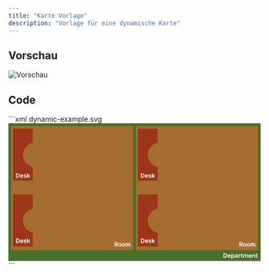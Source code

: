 ```yaml
---
title: "Karte Vorlage"
description: "Vorlage für eine dynamische Karte"
---
```

## Vorschau

![Vorschau](images/map/dynamic-example.svg)

## Code
<CodeGroup>
    ```xml dynamic-example.svg
    <svg width="1264" height="691" viewBox="0 0 1264 691" fill="none"
         xmlns="http://www.w3.org/2000/svg">
        <g id="department:XXXXXXXX-XXXX-XXXX-XXXX-XXXXXXXXXXXX" clip-path="url(#clip0_152_8)">
            <rect width="1264" height="691" fill="#282828"/>
            <rect id="department_background" width="1267" height="691" fill="#6CB52D" fill-opacity="0.5"/>
            <path id="department_title"
                  d="M1085.55 674H1078.15V652.182H1085.69C1087.86 652.182 1089.72 652.619 1091.28 653.492C1092.84 654.359 1094.04 655.605 1094.88 657.232C1095.72 658.858 1096.13 660.804 1096.13 663.07C1096.13 665.342 1095.71 667.295 1094.87 668.929C1094.03 670.562 1092.82 671.816 1091.23 672.69C1089.66 673.563 1087.76 674 1085.55 674ZM1082.1 670.58H1085.35C1086.87 670.58 1088.14 670.303 1089.16 669.749C1090.17 669.188 1090.94 668.354 1091.45 667.246C1091.96 666.131 1092.21 664.739 1092.21 663.07C1092.21 661.401 1091.96 660.016 1091.45 658.915C1090.94 657.807 1090.18 656.979 1089.18 656.433C1088.18 655.879 1086.95 655.602 1085.47 655.602H1082.1V670.58ZM1106.96 674.32C1105.32 674.32 1103.91 673.979 1102.71 673.297C1101.53 672.608 1100.61 671.635 1099.98 670.378C1099.34 669.114 1099.02 667.626 1099.02 665.914C1099.02 664.231 1099.34 662.754 1099.98 661.482C1100.62 660.204 1101.52 659.21 1102.68 658.499C1103.84 657.782 1105.2 657.423 1106.76 657.423C1107.77 657.423 1108.72 657.587 1109.62 657.913C1110.52 658.233 1111.31 658.73 1112 659.405C1112.7 660.08 1113.25 660.939 1113.64 661.983C1114.04 663.02 1114.24 664.256 1114.24 665.69V666.873H1100.83V664.273H1110.54C1110.54 663.535 1110.38 662.878 1110.06 662.303C1109.75 661.72 1109.31 661.262 1108.75 660.928C1108.2 660.594 1107.55 660.428 1106.81 660.428C1106.03 660.428 1105.33 660.619 1104.74 661.003C1104.14 661.379 1103.68 661.876 1103.34 662.494C1103.02 663.105 1102.85 663.776 1102.84 664.508V666.777C1102.84 667.729 1103.02 668.545 1103.36 669.227C1103.71 669.902 1104.2 670.42 1104.82 670.783C1105.45 671.138 1106.18 671.315 1107.02 671.315C1107.58 671.315 1108.09 671.237 1108.54 671.081C1109 670.918 1109.39 670.68 1109.72 670.367C1110.06 670.055 1110.31 669.668 1110.48 669.206L1114.08 669.611C1113.85 670.562 1113.42 671.393 1112.78 672.104C1112.15 672.807 1111.34 673.354 1110.35 673.744C1109.36 674.128 1108.24 674.32 1106.96 674.32ZM1117.5 680.136V657.636H1121.3V660.342H1121.52C1121.72 659.945 1122 659.522 1122.36 659.075C1122.72 658.62 1123.21 658.233 1123.83 657.913C1124.45 657.587 1125.24 657.423 1126.2 657.423C1127.46 657.423 1128.6 657.746 1129.62 658.393C1130.64 659.032 1131.45 659.98 1132.04 661.237C1132.65 662.487 1132.95 664.021 1132.95 665.839C1132.95 667.636 1132.66 669.163 1132.07 670.42C1131.48 671.678 1130.67 672.636 1129.66 673.297C1128.64 673.957 1127.49 674.288 1126.21 674.288C1125.27 674.288 1124.49 674.131 1123.87 673.819C1123.26 673.506 1122.76 673.13 1122.38 672.69C1122.01 672.242 1121.73 671.82 1121.52 671.422H1121.36V680.136H1117.5ZM1121.28 665.818C1121.28 666.876 1121.43 667.803 1121.73 668.599C1122.04 669.394 1122.47 670.016 1123.04 670.463C1123.62 670.903 1124.31 671.124 1125.13 671.124C1125.98 671.124 1126.7 670.896 1127.27 670.442C1127.85 669.98 1128.28 669.352 1128.57 668.556C1128.87 667.754 1129.02 666.841 1129.02 665.818C1129.02 664.803 1128.87 663.901 1128.58 663.112C1128.29 662.324 1127.86 661.706 1127.28 661.259C1126.71 660.811 1125.99 660.587 1125.13 660.587C1124.31 660.587 1123.61 660.804 1123.03 661.237C1122.46 661.67 1122.02 662.278 1121.72 663.059C1121.43 663.84 1121.28 664.76 1121.28 665.818ZM1140.96 674.33C1139.92 674.33 1138.99 674.146 1138.16 673.776C1137.34 673.4 1136.68 672.846 1136.2 672.114C1135.72 671.383 1135.49 670.481 1135.49 669.408C1135.49 668.485 1135.66 667.722 1136 667.118C1136.34 666.514 1136.8 666.031 1137.39 665.669C1137.98 665.307 1138.65 665.033 1139.39 664.849C1140.13 664.657 1140.9 664.518 1141.7 664.433C1142.66 664.334 1143.43 664.245 1144.03 664.167C1144.63 664.082 1145.06 663.954 1145.33 663.783C1145.61 663.606 1145.75 663.332 1145.75 662.963V662.899C1145.75 662.097 1145.51 661.475 1145.03 661.035C1144.56 660.594 1143.87 660.374 1142.98 660.374C1142.03 660.374 1141.28 660.58 1140.73 660.992C1140.18 661.404 1139.81 661.891 1139.62 662.452L1136.02 661.94C1136.3 660.946 1136.77 660.115 1137.42 659.447C1138.08 658.773 1138.88 658.268 1139.82 657.935C1140.77 657.594 1141.81 657.423 1142.95 657.423C1143.74 657.423 1144.53 657.516 1145.31 657.7C1146.09 657.885 1146.8 658.19 1147.45 658.616C1148.1 659.036 1148.61 659.607 1149.01 660.332C1149.4 661.056 1149.6 661.962 1149.6 663.048V674H1145.89V671.752H1145.77C1145.53 672.207 1145.2 672.633 1144.78 673.031C1144.36 673.421 1143.83 673.737 1143.19 673.979C1142.56 674.213 1141.81 674.33 1140.96 674.33ZM1141.96 671.496C1142.74 671.496 1143.41 671.344 1143.98 671.038C1144.54 670.726 1144.98 670.314 1145.29 669.803C1145.6 669.291 1145.76 668.734 1145.76 668.13V666.202C1145.64 666.301 1145.43 666.393 1145.14 666.479C1144.85 666.564 1144.53 666.638 1144.18 666.702C1143.82 666.766 1143.47 666.823 1143.12 666.873C1142.78 666.923 1142.47 666.965 1142.22 667.001C1141.64 667.079 1141.13 667.207 1140.67 667.384C1140.22 667.562 1139.86 667.81 1139.6 668.13C1139.34 668.442 1139.2 668.847 1139.2 669.344C1139.2 670.055 1139.46 670.591 1139.98 670.953C1140.5 671.315 1141.16 671.496 1141.96 671.496ZM1153.48 674V657.636H1157.22V660.364H1157.39C1157.69 659.419 1158.2 658.691 1158.92 658.18C1159.66 657.661 1160.49 657.402 1161.43 657.402C1161.64 657.402 1161.88 657.413 1162.14 657.434C1162.41 657.448 1162.63 657.473 1162.81 657.509V661.056C1162.65 660.999 1162.39 660.95 1162.03 660.907C1161.69 660.857 1161.35 660.832 1161.02 660.832C1160.32 660.832 1159.69 660.985 1159.13 661.29C1158.57 661.589 1158.14 662.004 1157.82 662.537C1157.5 663.07 1157.34 663.684 1157.34 664.38V674H1153.48ZM1174.42 657.636V660.619H1165.02V657.636H1174.42ZM1167.34 653.716H1171.2V669.078C1171.2 669.597 1171.27 669.994 1171.43 670.271C1171.59 670.541 1171.81 670.726 1172.07 670.825C1172.33 670.925 1172.62 670.974 1172.94 670.974C1173.18 670.974 1173.41 670.957 1173.6 670.921C1173.81 670.886 1173.97 670.854 1174.07 670.825L1174.72 673.84C1174.52 673.911 1174.22 673.989 1173.84 674.075C1173.46 674.16 1173 674.21 1172.45 674.224C1171.49 674.252 1170.62 674.107 1169.84 673.787C1169.07 673.46 1168.45 672.956 1168 672.274C1167.55 671.592 1167.33 670.74 1167.34 669.717V653.716ZM1177.65 674V657.636H1181.34V660.417H1181.53C1181.87 659.479 1182.43 658.748 1183.22 658.222C1184.01 657.69 1184.95 657.423 1186.04 657.423C1187.15 657.423 1188.09 657.693 1188.85 658.233C1189.61 658.766 1190.15 659.494 1190.47 660.417H1190.64C1191 659.508 1191.61 658.783 1192.47 658.244C1193.33 657.697 1194.36 657.423 1195.55 657.423C1197.05 657.423 1198.28 657.899 1199.23 658.851C1200.19 659.803 1200.66 661.191 1200.66 663.016V674H1196.79V663.613C1196.79 662.597 1196.52 661.855 1195.98 661.386C1195.44 660.911 1194.78 660.673 1194 660.673C1193.07 660.673 1192.34 660.964 1191.82 661.546C1191.3 662.121 1191.04 662.871 1191.04 663.794V674H1187.26V663.453C1187.26 662.608 1187 661.933 1186.49 661.429C1185.99 660.925 1185.33 660.673 1184.51 660.673C1183.96 660.673 1183.45 660.815 1183 661.099C1182.54 661.376 1182.18 661.77 1181.91 662.281C1181.64 662.786 1181.51 663.375 1181.51 664.05V674H1177.65ZM1211.82 674.32C1210.18 674.32 1208.76 673.979 1207.57 673.297C1206.38 672.608 1205.47 671.635 1204.83 670.378C1204.19 669.114 1203.87 667.626 1203.87 665.914C1203.87 664.231 1204.19 662.754 1204.83 661.482C1205.48 660.204 1206.38 659.21 1207.53 658.499C1208.69 657.782 1210.05 657.423 1211.62 657.423C1212.62 657.423 1213.58 657.587 1214.47 657.913C1215.37 658.233 1216.17 658.73 1216.86 659.405C1217.55 660.08 1218.1 660.939 1218.5 661.983C1218.9 663.02 1219.09 664.256 1219.09 665.69V666.873H1205.68V664.273H1215.4C1215.39 663.535 1215.23 662.878 1214.92 662.303C1214.61 661.72 1214.17 661.262 1213.61 660.928C1213.05 660.594 1212.41 660.428 1211.67 660.428C1210.88 660.428 1210.19 660.619 1209.59 661.003C1208.99 661.379 1208.53 661.876 1208.2 662.494C1207.87 663.105 1207.7 663.776 1207.69 664.508V666.777C1207.69 667.729 1207.87 668.545 1208.22 669.227C1208.56 669.902 1209.05 670.42 1209.68 670.783C1210.3 671.138 1211.03 671.315 1211.87 671.315C1212.43 671.315 1212.94 671.237 1213.39 671.081C1213.85 670.918 1214.24 670.68 1214.58 670.367C1214.91 670.055 1215.16 669.668 1215.33 669.206L1218.93 669.611C1218.71 670.562 1218.27 671.393 1217.63 672.104C1217 672.807 1216.19 673.354 1215.21 673.744C1214.22 674.128 1213.09 674.32 1211.82 674.32ZM1226.21 664.412V674H1222.36V657.636H1226.04V660.417H1226.23C1226.61 659.501 1227.21 658.773 1228.03 658.233C1228.87 657.693 1229.89 657.423 1231.11 657.423C1232.24 657.423 1233.23 657.665 1234.06 658.148C1234.91 658.631 1235.56 659.33 1236.02 660.246C1236.49 661.163 1236.72 662.274 1236.72 663.581V674H1232.86V664.178C1232.86 663.084 1232.58 662.228 1232.01 661.61C1231.45 660.992 1230.67 660.683 1229.68 660.683C1229 660.683 1228.4 660.832 1227.88 661.131C1227.36 661.422 1226.95 661.844 1226.65 662.398C1226.36 662.952 1226.21 663.624 1226.21 664.412ZM1248.81 657.636V660.619H1239.4V657.636H1248.81ZM1241.72 653.716H1245.58V669.078C1245.58 669.597 1245.66 669.994 1245.82 670.271C1245.98 670.541 1246.19 670.726 1246.45 670.825C1246.72 670.925 1247.01 670.974 1247.33 670.974C1247.57 670.974 1247.79 670.957 1247.99 670.921C1248.19 670.886 1248.35 670.854 1248.46 670.825L1249.11 673.84C1248.9 673.911 1248.61 673.989 1248.22 674.075C1247.85 674.16 1247.38 674.21 1246.84 674.224C1245.87 674.252 1245 674.107 1244.23 673.787C1243.45 673.46 1242.84 672.956 1242.38 672.274C1241.94 671.592 1241.72 670.74 1241.72 669.717V653.716Z"
                  fill="white"/>
            <g id="room:XXXXXXXX-XXXX-XXXX-XXXX-XXXXXXXXXXXX">
                <rect id="room_background" x="13" y="14" width="612" height="622" fill="#FF6C37" fill-opacity="0.5"/>
                <path id="room_title"
                      d="M532.152 618V596.182H540.334C542.01 596.182 543.416 596.473 544.553 597.055C545.696 597.638 546.559 598.455 547.141 599.506C547.731 600.55 548.026 601.768 548.026 603.16C548.026 604.559 547.727 605.773 547.131 606.803C546.541 607.826 545.671 608.618 544.521 609.179C543.37 609.733 541.957 610.01 540.281 610.01H534.453V606.729H539.748C540.728 606.729 541.531 606.594 542.156 606.324C542.781 606.047 543.242 605.646 543.54 605.12C543.846 604.587 543.999 603.934 543.999 603.16C543.999 602.386 543.846 601.725 543.54 601.178C543.235 600.624 542.77 600.205 542.145 599.921C541.52 599.63 540.714 599.484 539.727 599.484H536.104V618H532.152ZM543.423 608.114L548.825 618H544.414L539.109 608.114H543.423ZM558.397 618.32C556.799 618.32 555.414 617.968 554.242 617.265C553.07 616.562 552.161 615.578 551.515 614.314C550.875 613.05 550.556 611.572 550.556 609.882C550.556 608.192 550.875 606.711 551.515 605.44C552.161 604.168 553.07 603.181 554.242 602.478C555.414 601.775 556.799 601.423 558.397 601.423C559.995 601.423 561.38 601.775 562.551 602.478C563.723 603.181 564.629 604.168 565.268 605.44C565.914 606.711 566.238 608.192 566.238 609.882C566.238 611.572 565.914 613.05 565.268 614.314C564.629 615.578 563.723 616.562 562.551 617.265C561.38 617.968 559.995 618.32 558.397 618.32ZM558.418 615.23C559.284 615.23 560.009 614.992 560.591 614.516C561.174 614.033 561.607 613.387 561.891 612.577C562.182 611.768 562.328 610.866 562.328 609.871C562.328 608.87 562.182 607.964 561.891 607.155C561.607 606.338 561.174 605.688 560.591 605.205C560.009 604.722 559.284 604.481 558.418 604.481C557.53 604.481 556.792 604.722 556.202 605.205C555.62 605.688 555.183 606.338 554.892 607.155C554.608 607.964 554.466 608.87 554.466 609.871C554.466 610.866 554.608 611.768 554.892 612.577C555.183 613.387 555.62 614.033 556.202 614.516C556.792 614.992 557.53 615.23 558.418 615.23ZM576.649 618.32C575.051 618.32 573.666 617.968 572.494 617.265C571.322 616.562 570.413 615.578 569.767 614.314C569.127 613.05 568.808 611.572 568.808 609.882C568.808 608.192 569.127 606.711 569.767 605.44C570.413 604.168 571.322 603.181 572.494 602.478C573.666 601.775 575.051 601.423 576.649 601.423C578.247 601.423 579.632 601.775 580.803 602.478C581.975 603.181 582.881 604.168 583.52 605.44C584.166 606.711 584.49 608.192 584.49 609.882C584.49 611.572 584.166 613.05 583.52 614.314C582.881 615.578 581.975 616.562 580.803 617.265C579.632 617.968 578.247 618.32 576.649 618.32ZM576.67 615.23C577.536 615.23 578.261 614.992 578.843 614.516C579.426 614.033 579.859 613.387 580.143 612.577C580.434 611.768 580.58 610.866 580.58 609.871C580.58 608.87 580.434 607.964 580.143 607.155C579.859 606.338 579.426 605.688 578.843 605.205C578.261 604.722 577.536 604.481 576.67 604.481C575.782 604.481 575.044 604.722 574.454 605.205C573.872 605.688 573.435 606.338 573.144 607.155C572.86 607.964 572.718 608.87 572.718 609.871C572.718 610.866 572.86 611.768 573.144 612.577C573.435 613.387 573.872 614.033 574.454 614.516C575.044 614.992 575.782 615.23 576.67 615.23ZM587.763 618V601.636H591.449V604.417H591.641C591.982 603.479 592.546 602.748 593.335 602.222C594.123 601.69 595.064 601.423 596.158 601.423C597.266 601.423 598.2 601.693 598.96 602.233C599.727 602.766 600.266 603.494 600.579 604.417H600.749C601.112 603.508 601.722 602.783 602.582 602.244C603.448 601.697 604.474 601.423 605.661 601.423C607.166 601.423 608.395 601.899 609.347 602.851C610.298 603.803 610.774 605.191 610.774 607.016V618H606.907V607.613C606.907 606.597 606.637 605.855 606.097 605.386C605.558 604.911 604.897 604.673 604.116 604.673C603.185 604.673 602.457 604.964 601.932 605.546C601.413 606.121 601.154 606.871 601.154 607.794V618H597.372V607.453C597.372 606.608 597.116 605.933 596.605 605.429C596.101 604.925 595.44 604.673 594.624 604.673C594.07 604.673 593.565 604.815 593.111 605.099C592.656 605.376 592.294 605.77 592.024 606.281C591.754 606.786 591.619 607.375 591.619 608.05V618H587.763Z"
                      fill="white"/>
                <g id="desk:XXXXXXXX-XXXX-XXXX-XXXX-XXXXXXXXXXXX">
                    <path id="desk_model"
                          d="M122 27H23V288H122V218.635C93.9997 212.661 73 187.783 73 158C73 128.217 93.9997 103.339 122 97.3651V27Z"
                          fill="#960000" fill-opacity="0.5"/>
                    <path id="desk_title"
                          d="M45.5455 273H38.152V251.182H45.6946C47.8608 251.182 49.7216 251.619 51.277 252.492C52.8395 253.359 54.0398 254.605 54.8778 256.232C55.7159 257.858 56.1349 259.804 56.1349 262.07C56.1349 264.342 55.7124 266.295 54.8672 267.929C54.0291 269.562 52.8182 270.816 51.2344 271.69C49.6577 272.563 47.7614 273 45.5455 273ZM42.1044 269.58H45.3537C46.8736 269.58 48.1413 269.303 49.157 268.749C50.1726 268.188 50.9361 267.354 51.4474 266.246C51.9588 265.131 52.2145 263.739 52.2145 262.07C52.2145 260.401 51.9588 259.016 51.4474 257.915C50.9361 256.807 50.1797 255.979 49.1783 255.433C48.1839 254.879 46.9482 254.602 45.4709 254.602H42.1044V269.58ZM66.9641 273.32C65.3235 273.32 63.9066 272.979 62.7134 272.297C61.5273 271.608 60.6147 270.635 59.9755 269.378C59.3363 268.114 59.0167 266.626 59.0167 264.914C59.0167 263.231 59.3363 261.754 59.9755 260.482C60.6218 259.204 61.5238 258.21 62.6815 257.499C63.8391 256.782 65.1992 256.423 66.7617 256.423C67.7702 256.423 68.7219 256.587 69.6168 256.913C70.5188 257.233 71.3143 257.73 72.0032 258.405C72.6992 259.08 73.2461 259.939 73.6438 260.983C74.0415 262.02 74.2404 263.256 74.2404 264.69V265.873H60.8278V263.273H70.5437C70.5366 262.535 70.3768 261.878 70.0643 261.303C69.7518 260.72 69.315 260.262 68.7539 259.928C68.1999 259.594 67.5536 259.428 66.815 259.428C66.0266 259.428 65.3342 259.619 64.7376 260.003C64.141 260.379 63.6758 260.876 63.342 261.494C63.0153 262.105 62.8484 262.776 62.8413 263.508V265.777C62.8413 266.729 63.0153 267.545 63.3633 268.227C63.7113 268.902 64.1978 269.42 64.8228 269.783C65.4478 270.138 66.1793 270.315 67.0174 270.315C67.5785 270.315 68.0863 270.237 68.5408 270.081C68.9954 269.918 69.3896 269.68 69.7234 269.367C70.0572 269.055 70.3093 268.668 70.4798 268.206L74.0806 268.611C73.8533 269.562 73.4201 270.393 72.7809 271.104C72.1488 271.807 71.3391 272.354 70.3519 272.744C69.3647 273.128 68.2354 273.32 66.9641 273.32ZM90.4363 260.962L86.9206 261.345C86.8212 260.99 86.6472 260.656 86.3986 260.344C86.1571 260.031 85.8304 259.779 85.4185 259.587C85.0066 259.396 84.5023 259.3 83.9057 259.3C83.1032 259.3 82.4284 259.474 81.8816 259.822C81.3418 260.17 81.0755 260.621 81.0826 261.175C81.0755 261.651 81.2495 262.038 81.6046 262.336C81.9668 262.634 82.5634 262.879 83.3944 263.071L86.1855 263.668C87.7338 264.001 88.8844 264.531 89.6373 265.255C90.3972 265.979 90.7807 266.928 90.7878 268.099C90.7807 269.129 90.4789 270.038 89.8823 270.827C89.2928 271.608 88.4725 272.219 87.4213 272.659C86.3702 273.099 85.1628 273.32 83.7992 273.32C81.7963 273.32 80.1841 272.901 78.9625 272.062C77.7409 271.217 77.013 270.042 76.7786 268.536L80.5392 268.174C80.7097 268.913 81.0719 269.47 81.6259 269.847C82.1799 270.223 82.9007 270.411 83.7885 270.411C84.7047 270.411 85.4398 270.223 85.9938 269.847C86.5549 269.47 86.8354 269.005 86.8354 268.451C86.8354 267.982 86.6543 267.595 86.2921 267.29C85.937 266.984 85.383 266.75 84.6301 266.587L81.839 266.001C80.2694 265.674 79.1081 265.124 78.3553 264.349C77.6025 263.568 77.2296 262.581 77.2367 261.388C77.2296 260.379 77.503 259.506 78.057 258.767C78.6181 258.021 79.3958 257.446 80.3901 257.041C81.3915 256.629 82.5456 256.423 83.8525 256.423C85.7701 256.423 87.2793 256.832 88.3801 257.648C89.4881 258.465 90.1735 259.57 90.4363 260.962ZM97.4835 267.865L97.4728 263.21H98.0907L103.971 256.636H108.478L101.244 264.69H100.445L97.4835 267.865ZM93.9679 273V251.182H97.8244V273H93.9679ZM104.238 273L98.911 265.553L101.51 262.837L108.851 273H104.238Z"
                          fill="white"/>
                </g>
                <g id="desk:XXXXXXXX-XXXX-XXXX-XXXX-XXXXXXXXXXXX_2">
                    <path id="desk_model_2"
                          d="M122 357H23V618H122V548.635C93.9997 542.661 73 517.783 73 488C73 458.217 93.9997 433.339 122 427.365V357Z"
                          fill="#960000" fill-opacity="0.5"/>
                    <path id="desk_title_2"
                          d="M45.5455 600H38.152V578.182H45.6946C47.8608 578.182 49.7216 578.619 51.277 579.492C52.8395 580.359 54.0398 581.605 54.8778 583.232C55.7159 584.858 56.1349 586.804 56.1349 589.07C56.1349 591.342 55.7124 593.295 54.8672 594.929C54.0291 596.562 52.8182 597.816 51.2344 598.69C49.6577 599.563 47.7614 600 45.5455 600ZM42.1044 596.58H45.3537C46.8736 596.58 48.1413 596.303 49.157 595.749C50.1726 595.188 50.9361 594.354 51.4474 593.246C51.9588 592.131 52.2145 590.739 52.2145 589.07C52.2145 587.401 51.9588 586.016 51.4474 584.915C50.9361 583.807 50.1797 582.979 49.1783 582.433C48.1839 581.879 46.9482 581.602 45.4709 581.602H42.1044V596.58ZM66.9641 600.32C65.3235 600.32 63.9066 599.979 62.7134 599.297C61.5273 598.608 60.6147 597.635 59.9755 596.378C59.3363 595.114 59.0167 593.626 59.0167 591.914C59.0167 590.231 59.3363 588.754 59.9755 587.482C60.6218 586.204 61.5238 585.21 62.6815 584.499C63.8391 583.782 65.1992 583.423 66.7617 583.423C67.7702 583.423 68.7219 583.587 69.6168 583.913C70.5188 584.233 71.3143 584.73 72.0032 585.405C72.6992 586.08 73.2461 586.939 73.6438 587.983C74.0415 589.02 74.2404 590.256 74.2404 591.69V592.873H60.8278V590.273H70.5437C70.5366 589.535 70.3768 588.878 70.0643 588.303C69.7518 587.72 69.315 587.262 68.7539 586.928C68.1999 586.594 67.5536 586.428 66.815 586.428C66.0266 586.428 65.3342 586.619 64.7376 587.003C64.141 587.379 63.6758 587.876 63.342 588.494C63.0153 589.105 62.8484 589.776 62.8413 590.508V592.777C62.8413 593.729 63.0153 594.545 63.3633 595.227C63.7113 595.902 64.1978 596.42 64.8228 596.783C65.4478 597.138 66.1793 597.315 67.0174 597.315C67.5785 597.315 68.0863 597.237 68.5408 597.081C68.9954 596.918 69.3896 596.68 69.7234 596.367C70.0572 596.055 70.3093 595.668 70.4798 595.206L74.0806 595.611C73.8533 596.562 73.4201 597.393 72.7809 598.104C72.1488 598.807 71.3391 599.354 70.3519 599.744C69.3647 600.128 68.2354 600.32 66.9641 600.32ZM90.4363 587.962L86.9206 588.345C86.8212 587.99 86.6472 587.656 86.3986 587.344C86.1571 587.031 85.8304 586.779 85.4185 586.587C85.0066 586.396 84.5023 586.3 83.9057 586.3C83.1032 586.3 82.4284 586.474 81.8816 586.822C81.3418 587.17 81.0755 587.621 81.0826 588.175C81.0755 588.651 81.2495 589.038 81.6046 589.336C81.9668 589.634 82.5634 589.879 83.3944 590.071L86.1855 590.668C87.7338 591.001 88.8844 591.531 89.6373 592.255C90.3972 592.979 90.7807 593.928 90.7878 595.099C90.7807 596.129 90.4789 597.038 89.8823 597.827C89.2928 598.608 88.4725 599.219 87.4213 599.659C86.3702 600.099 85.1628 600.32 83.7992 600.32C81.7963 600.32 80.1841 599.901 78.9625 599.062C77.7409 598.217 77.013 597.042 76.7786 595.536L80.5392 595.174C80.7097 595.913 81.0719 596.47 81.6259 596.847C82.1799 597.223 82.9007 597.411 83.7885 597.411C84.7047 597.411 85.4398 597.223 85.9938 596.847C86.5549 596.47 86.8354 596.005 86.8354 595.451C86.8354 594.982 86.6543 594.595 86.2921 594.29C85.937 593.984 85.383 593.75 84.6301 593.587L81.839 593.001C80.2694 592.674 79.1081 592.124 78.3553 591.349C77.6025 590.568 77.2296 589.581 77.2367 588.388C77.2296 587.379 77.503 586.506 78.057 585.767C78.6181 585.021 79.3958 584.446 80.3901 584.041C81.3915 583.629 82.5456 583.423 83.8525 583.423C85.7701 583.423 87.2793 583.832 88.3801 584.648C89.4881 585.465 90.1735 586.57 90.4363 587.962ZM97.4835 594.865L97.4728 590.21H98.0907L103.971 583.636H108.478L101.244 591.69H100.445L97.4835 594.865ZM93.9679 600V578.182H97.8244V600H93.9679ZM104.238 600L98.911 592.553L101.51 589.837L108.851 600H104.238Z"
                          fill="white"/>
                </g>
            </g>
            <g id="room:XXXXXXXX-XXXX-XXXX-XXXX-XXXXXXXXXXXX_2">
                <rect id="room_background_2" x="639" y="14" width="612" height="622" fill="#FF6C37" fill-opacity="0.5"/>
                <path id="room_title_2"
                      d="M1158.15 618V596.182H1166.33C1168.01 596.182 1169.42 596.473 1170.55 597.055C1171.7 597.638 1172.56 598.455 1173.14 599.506C1173.73 600.55 1174.03 601.768 1174.03 603.16C1174.03 604.559 1173.73 605.773 1173.13 606.803C1172.54 607.826 1171.67 608.618 1170.52 609.179C1169.37 609.733 1167.96 610.01 1166.28 610.01H1160.45V606.729H1165.75C1166.73 606.729 1167.53 606.594 1168.16 606.324C1168.78 606.047 1169.24 605.646 1169.54 605.12C1169.85 604.587 1170 603.934 1170 603.16C1170 602.386 1169.85 601.725 1169.54 601.178C1169.24 600.624 1168.77 600.205 1168.14 599.921C1167.52 599.63 1166.71 599.484 1165.73 599.484H1162.1V618H1158.15ZM1169.42 608.114L1174.82 618H1170.41L1165.11 608.114H1169.42ZM1184.4 618.32C1182.8 618.32 1181.41 617.968 1180.24 617.265C1179.07 616.562 1178.16 615.578 1177.51 614.314C1176.88 613.05 1176.56 611.572 1176.56 609.882C1176.56 608.192 1176.88 606.711 1177.51 605.44C1178.16 604.168 1179.07 603.181 1180.24 602.478C1181.41 601.775 1182.8 601.423 1184.4 601.423C1185.99 601.423 1187.38 601.775 1188.55 602.478C1189.72 603.181 1190.63 604.168 1191.27 605.44C1191.91 606.711 1192.24 608.192 1192.24 609.882C1192.24 611.572 1191.91 613.05 1191.27 614.314C1190.63 615.578 1189.72 616.562 1188.55 617.265C1187.38 617.968 1185.99 618.32 1184.4 618.32ZM1184.42 615.23C1185.28 615.23 1186.01 614.992 1186.59 614.516C1187.17 614.033 1187.61 613.387 1187.89 612.577C1188.18 611.768 1188.33 610.866 1188.33 609.871C1188.33 608.87 1188.18 607.964 1187.89 607.155C1187.61 606.338 1187.17 605.688 1186.59 605.205C1186.01 604.722 1185.28 604.481 1184.42 604.481C1183.53 604.481 1182.79 604.722 1182.2 605.205C1181.62 605.688 1181.18 606.338 1180.89 607.155C1180.61 607.964 1180.47 608.87 1180.47 609.871C1180.47 610.866 1180.61 611.768 1180.89 612.577C1181.18 613.387 1181.62 614.033 1182.2 614.516C1182.79 614.992 1183.53 615.23 1184.42 615.23ZM1202.65 618.32C1201.05 618.32 1199.67 617.968 1198.49 617.265C1197.32 616.562 1196.41 615.578 1195.77 614.314C1195.13 613.05 1194.81 611.572 1194.81 609.882C1194.81 608.192 1195.13 606.711 1195.77 605.44C1196.41 604.168 1197.32 603.181 1198.49 602.478C1199.67 601.775 1201.05 601.423 1202.65 601.423C1204.25 601.423 1205.63 601.775 1206.8 602.478C1207.98 603.181 1208.88 604.168 1209.52 605.44C1210.17 606.711 1210.49 608.192 1210.49 609.882C1210.49 611.572 1210.17 613.05 1209.52 614.314C1208.88 615.578 1207.98 616.562 1206.8 617.265C1205.63 617.968 1204.25 618.32 1202.65 618.32ZM1202.67 615.23C1203.54 615.23 1204.26 614.992 1204.84 614.516C1205.43 614.033 1205.86 613.387 1206.14 612.577C1206.43 611.768 1206.58 610.866 1206.58 609.871C1206.58 608.87 1206.43 607.964 1206.14 607.155C1205.86 606.338 1205.43 605.688 1204.84 605.205C1204.26 604.722 1203.54 604.481 1202.67 604.481C1201.78 604.481 1201.04 604.722 1200.45 605.205C1199.87 605.688 1199.43 606.338 1199.14 607.155C1198.86 607.964 1198.72 608.87 1198.72 609.871C1198.72 610.866 1198.86 611.768 1199.14 612.577C1199.43 613.387 1199.87 614.033 1200.45 614.516C1201.04 614.992 1201.78 615.23 1202.67 615.23ZM1213.76 618V601.636H1217.45V604.417H1217.64C1217.98 603.479 1218.55 602.748 1219.33 602.222C1220.12 601.69 1221.06 601.423 1222.16 601.423C1223.27 601.423 1224.2 601.693 1224.96 602.233C1225.73 602.766 1226.27 603.494 1226.58 604.417H1226.75C1227.11 603.508 1227.72 602.783 1228.58 602.244C1229.45 601.697 1230.47 601.423 1231.66 601.423C1233.17 601.423 1234.39 601.899 1235.35 602.851C1236.3 603.803 1236.77 605.191 1236.77 607.016V618H1232.91V607.613C1232.91 606.597 1232.64 605.855 1232.1 605.386C1231.56 604.911 1230.9 604.673 1230.12 604.673C1229.19 604.673 1228.46 604.964 1227.93 605.546C1227.41 606.121 1227.15 606.871 1227.15 607.794V618H1223.37V607.453C1223.37 606.608 1223.12 605.933 1222.61 605.429C1222.1 604.925 1221.44 604.673 1220.62 604.673C1220.07 604.673 1219.57 604.815 1219.11 605.099C1218.66 605.376 1218.29 605.77 1218.02 606.281C1217.75 606.786 1217.62 607.375 1217.62 608.05V618H1213.76Z"
                      fill="white"/>
                <g id="desk:XXXXXXXX-XXXX-XXXX-XXXX-XXXXXXXXXXXX_3">
                    <path id="desk_model_3"
                          d="M748 27H649V288H748V218.635C720 212.661 699 187.783 699 158C699 128.217 720 103.339 748 97.3651V27Z"
                          fill="#960000" fill-opacity="0.5"/>
                    <path id="desk_title_3"
                          d="M671.545 273H664.152V251.182H671.695C673.861 251.182 675.722 251.619 677.277 252.492C678.839 253.359 680.04 254.605 680.878 256.232C681.716 257.858 682.135 259.804 682.135 262.07C682.135 264.342 681.712 266.295 680.867 267.929C680.029 269.562 678.818 270.816 677.234 271.69C675.658 272.563 673.761 273 671.545 273ZM668.104 269.58H671.354C672.874 269.58 674.141 269.303 675.157 268.749C676.173 268.188 676.936 267.354 677.447 266.246C677.959 265.131 678.214 263.739 678.214 262.07C678.214 260.401 677.959 259.016 677.447 257.915C676.936 256.807 676.18 255.979 675.178 255.433C674.184 254.879 672.948 254.602 671.471 254.602H668.104V269.58ZM692.964 273.32C691.324 273.32 689.907 272.979 688.713 272.297C687.527 271.608 686.615 270.635 685.975 269.378C685.336 268.114 685.017 266.626 685.017 264.914C685.017 263.231 685.336 261.754 685.975 260.482C686.622 259.204 687.524 258.21 688.681 257.499C689.839 256.782 691.199 256.423 692.762 256.423C693.77 256.423 694.722 256.587 695.617 256.913C696.519 257.233 697.314 257.73 698.003 258.405C698.699 259.08 699.246 259.939 699.644 260.983C700.042 262.02 700.24 263.256 700.24 264.69V265.873H686.828V263.273H696.544C696.537 262.535 696.377 261.878 696.064 261.303C695.752 260.72 695.315 260.262 694.754 259.928C694.2 259.594 693.554 259.428 692.815 259.428C692.027 259.428 691.334 259.619 690.738 260.003C690.141 260.379 689.676 260.876 689.342 261.494C689.015 262.105 688.848 262.776 688.841 263.508V265.777C688.841 266.729 689.015 267.545 689.363 268.227C689.711 268.902 690.198 269.42 690.823 269.783C691.448 270.138 692.179 270.315 693.017 270.315C693.578 270.315 694.086 270.237 694.541 270.081C694.995 269.918 695.39 269.68 695.723 269.367C696.057 269.055 696.309 268.668 696.48 268.206L700.081 268.611C699.853 269.562 699.42 270.393 698.781 271.104C698.149 271.807 697.339 272.354 696.352 272.744C695.365 273.128 694.235 273.32 692.964 273.32ZM716.436 260.962L712.921 261.345C712.821 260.99 712.647 260.656 712.399 260.344C712.157 260.031 711.83 259.779 711.419 259.587C711.007 259.396 710.502 259.3 709.906 259.3C709.103 259.3 708.428 259.474 707.882 259.822C707.342 260.17 707.075 260.621 707.083 261.175C707.075 261.651 707.249 262.038 707.605 262.336C707.967 262.634 708.563 262.879 709.394 263.071L712.186 263.668C713.734 264.001 714.884 264.531 715.637 265.255C716.397 265.979 716.781 266.928 716.788 268.099C716.781 269.129 716.479 270.038 715.882 270.827C715.293 271.608 714.472 272.219 713.421 272.659C712.37 273.099 711.163 273.32 709.799 273.32C707.796 273.32 706.184 272.901 704.963 272.062C703.741 271.217 703.013 270.042 702.779 268.536L706.539 268.174C706.71 268.913 707.072 269.47 707.626 269.847C708.18 270.223 708.901 270.411 709.789 270.411C710.705 270.411 711.44 270.223 711.994 269.847C712.555 269.47 712.835 269.005 712.835 268.451C712.835 267.982 712.654 267.595 712.292 267.29C711.937 266.984 711.383 266.75 710.63 266.587L707.839 266.001C706.269 265.674 705.108 265.124 704.355 264.349C703.602 263.568 703.23 262.581 703.237 261.388C703.23 260.379 703.503 259.506 704.057 258.767C704.618 258.021 705.396 257.446 706.39 257.041C707.392 256.629 708.546 256.423 709.852 256.423C711.77 256.423 713.279 256.832 714.38 257.648C715.488 258.465 716.173 259.57 716.436 260.962ZM723.483 267.865L723.473 263.21H724.091L729.971 256.636H734.478L727.244 264.69H726.445L723.483 267.865ZM719.968 273V251.182H723.824V273H719.968ZM730.238 273L724.911 265.553L727.51 262.837L734.851 273H730.238Z"
                          fill="white"/>
                </g>
                <g id="desk:XXXXXXXX-XXXX-XXXX-XXXX-XXXXXXXXXXXX_4">
                    <path id="desk_model_4"
                          d="M748 357H649V618H748V548.635C720 542.661 699 517.783 699 488C699 458.217 720 433.339 748 427.365V357Z"
                          fill="#960000" fill-opacity="0.5"/>
                    <path id="desk_title_4"
                          d="M671.545 600H664.152V578.182H671.695C673.861 578.182 675.722 578.619 677.277 579.492C678.839 580.359 680.04 581.605 680.878 583.232C681.716 584.858 682.135 586.804 682.135 589.07C682.135 591.342 681.712 593.295 680.867 594.929C680.029 596.562 678.818 597.816 677.234 598.69C675.658 599.563 673.761 600 671.545 600ZM668.104 596.58H671.354C672.874 596.58 674.141 596.303 675.157 595.749C676.173 595.188 676.936 594.354 677.447 593.246C677.959 592.131 678.214 590.739 678.214 589.07C678.214 587.401 677.959 586.016 677.447 584.915C676.936 583.807 676.18 582.979 675.178 582.433C674.184 581.879 672.948 581.602 671.471 581.602H668.104V596.58ZM692.964 600.32C691.324 600.32 689.907 599.979 688.713 599.297C687.527 598.608 686.615 597.635 685.975 596.378C685.336 595.114 685.017 593.626 685.017 591.914C685.017 590.231 685.336 588.754 685.975 587.482C686.622 586.204 687.524 585.21 688.681 584.499C689.839 583.782 691.199 583.423 692.762 583.423C693.77 583.423 694.722 583.587 695.617 583.913C696.519 584.233 697.314 584.73 698.003 585.405C698.699 586.08 699.246 586.939 699.644 587.983C700.042 589.02 700.24 590.256 700.24 591.69V592.873H686.828V590.273H696.544C696.537 589.535 696.377 588.878 696.064 588.303C695.752 587.72 695.315 587.262 694.754 586.928C694.2 586.594 693.554 586.428 692.815 586.428C692.027 586.428 691.334 586.619 690.738 587.003C690.141 587.379 689.676 587.876 689.342 588.494C689.015 589.105 688.848 589.776 688.841 590.508V592.777C688.841 593.729 689.015 594.545 689.363 595.227C689.711 595.902 690.198 596.42 690.823 596.783C691.448 597.138 692.179 597.315 693.017 597.315C693.578 597.315 694.086 597.237 694.541 597.081C694.995 596.918 695.39 596.68 695.723 596.367C696.057 596.055 696.309 595.668 696.48 595.206L700.081 595.611C699.853 596.562 699.42 597.393 698.781 598.104C698.149 598.807 697.339 599.354 696.352 599.744C695.365 600.128 694.235 600.32 692.964 600.32ZM716.436 587.962L712.921 588.345C712.821 587.99 712.647 587.656 712.399 587.344C712.157 587.031 711.83 586.779 711.419 586.587C711.007 586.396 710.502 586.3 709.906 586.3C709.103 586.3 708.428 586.474 707.882 586.822C707.342 587.17 707.075 587.621 707.083 588.175C707.075 588.651 707.249 589.038 707.605 589.336C707.967 589.634 708.563 589.879 709.394 590.071L712.186 590.668C713.734 591.001 714.884 591.531 715.637 592.255C716.397 592.979 716.781 593.928 716.788 595.099C716.781 596.129 716.479 597.038 715.882 597.827C715.293 598.608 714.472 599.219 713.421 599.659C712.37 600.099 711.163 600.32 709.799 600.32C707.796 600.32 706.184 599.901 704.963 599.062C703.741 598.217 703.013 597.042 702.779 595.536L706.539 595.174C706.71 595.913 707.072 596.47 707.626 596.847C708.18 597.223 708.901 597.411 709.789 597.411C710.705 597.411 711.44 597.223 711.994 596.847C712.555 596.47 712.835 596.005 712.835 595.451C712.835 594.982 712.654 594.595 712.292 594.29C711.937 593.984 711.383 593.75 710.63 593.587L707.839 593.001C706.269 592.674 705.108 592.124 704.355 591.349C703.602 590.568 703.23 589.581 703.237 588.388C703.23 587.379 703.503 586.506 704.057 585.767C704.618 585.021 705.396 584.446 706.39 584.041C707.392 583.629 708.546 583.423 709.852 583.423C711.77 583.423 713.279 583.832 714.38 584.648C715.488 585.465 716.173 586.57 716.436 587.962ZM723.483 594.865L723.473 590.21H724.091L729.971 583.636H734.478L727.244 591.69H726.445L723.483 594.865ZM719.968 600V578.182H723.824V600H719.968ZM730.238 600L724.911 592.553L727.51 589.837L734.851 600H730.238Z"
                          fill="white"/>
                </g>
            </g>
        </g>
        <defs>
            <clipPath id="clip0_152_8">
                <rect width="1264" height="691" fill="white"/>
            </clipPath>
        </defs>
    </svg>
    ```
</CodeGroup>
